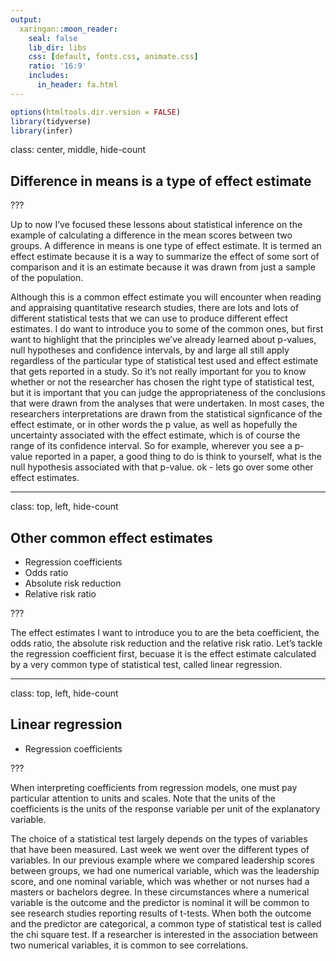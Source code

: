 ```yaml
---
output:
  xaringan::moon_reader:
    seal: false
    lib_dir: libs
    css: [default, fonts.css, animate.css]
    ratio: '16:9'
    includes:
      in_header: fa.html
---
```


```r
options(htmltools.dir.version = FALSE)
library(tidyverse)
library(infer)
```

class: center, middle, hide-count

## Difference in means is a type of effect estimate

???

Up to now I've focused these lessons about statistical inference on the example of calculating a difference in the mean scores between two groups. A difference in means is one type of effect estimate. It is termed an effect estimate because it is a way to summarize the effect of some sort of comparison and it is an estimate because it was drawn from just a sample of the population.

Although this is a common effect estimate you will encounter when reading and appraising quantitative research studies, there are lots and lots of different statistical tests that we can use to produce different effect estimates. I do want to introduce you to some of the common ones, but first want to highlight that the principles we've already learned about p-values, null hypotheses and confidence intervals, by and large all still apply regardless of the particular type of statistical test used and effect estimate that gets reported in a study. So it's not really important for you to know whether or not the researcher has chosen the right type of statistical test, but it is important that you can judge the appropriateness of the conclusions that were drawn from the analyses that were undertaken. In most cases, the researchers interpretations are drawn from the statistical signficance of the effect estimate, or in other words the p value, as well as hopefully the uncertainty associated with the effect estimate, which is of course the range of its confidence interval. So for example, wherever you see a p-value reported in a paper, a good thing to do is think to yourself, what is the null hypothesis associated with that p-value. ok - lets go over some other effect estimates.

---

class: top, left, hide-count

## Other common effect estimates

- Regression coefficients
- Odds ratio
- Absolute risk reduction
- Relative risk ratio


???

The effect estimates I want to introduce you to are the beta coefficient, the odds ratio, the absolute risk reduction and the relative risk ratio. Let's tackle the regression coefficient first, becuase it is the effect estimate calculated by a very common type of statistical test, called linear regression.

---

class: top, left, hide-count

## Linear regression

- Regression coefficients


???

When interpreting coefficients from regression models, one must pay particular attention to units and scales. Note that the units of the coefficients is the units of the response variable per unit of the explanatory variable. 


The choice of a statistical test largely depends on the types of variables that have been measured. Last week we went over the different types of variables. In our previous example where we compared leadership scores between groups, we had one numerical variable, which was the leadership score, and one nominal variable, which was whether or not nurses had a masters or bachelors degree. In these circumstances where a numerical variable is the outcome and the predictor is nominal it will be common to see research studies reporting results of t-tests. When both the outcome and the predictor are categorical, a common type of statistical test is called the chi square test. If a researcher is interested in the association between two numerical variables, it is common to see correlations. 